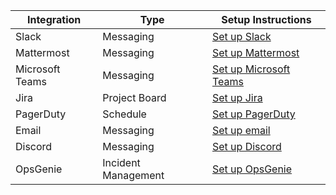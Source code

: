 | Integration | Type | Setup Instructions |
| - | - | - |
| Slack | Messaging | [Set up Slack](../access-controls/access-request-plugins/ssh-approval-slack.mdx) |
| Mattermost | Messaging | [Set up Mattermost](../access-controls/access-request-plugins/ssh-approval-mattermost.mdx) |
| Microsoft Teams | Messaging | [Set up Microsoft Teams](../access-controls/access-request-plugins/ssh-approval-msteams.mdx) |
| Jira | Project Board | [Set up Jira](../access-controls/access-request-plugins/ssh-approval-jira.mdx) |
| PagerDuty | Schedule | [Set up PagerDuty](../access-controls/access-request-plugins/ssh-approval-pagerduty.mdx) |
| Email | Messaging | [Set up email](../access-controls/access-request-plugins/ssh-approval-email.mdx) |
| Discord | Messaging | [Set up Discord](../access-controls/access-request-plugins/ssh-approval-discord.mdx) |
| OpsGenie | Incident Management | [Set up OpsGenie](../access-controls/access-request-plugins/opsgenie.mdx) |